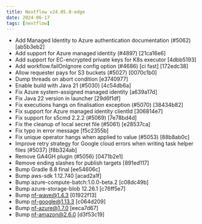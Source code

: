 ---
title: Nextflow v24.05.0-edge
date: 2024-06-17
tags: [nextflow]
---

- Add Managed Identity to Azure authentication documentation (#5062) [ab5b3eb2]
- Add support for Azure managed identity (#4897) [21ca16e6]
- Add support for EC-encrypted private keys for K8s executor [4dbb5193]
- Add workflow.failOnIgnore config option (#4686) [ci fast] [172edc38]
- Allow requester pays for S3 buckets (#5027) [0070c1b0]
- Dump threads on abort condition [e3740977]
- Enable build with Java 21 (#5030) [4c54db6a]
- Fix Azure system-assigned managed identity [a639a17d]
- Fix Java 22 version in launcher [29d6f1df]
- Fix executions hangs on finalisation exception (#5070) [38434b82]
- Fix support for Azure managed identity clientId [306814e7]
- Fix support for s5cmd 2.2.2 (#5069) [7e78bd4d]
- Fix the cleanup of local secret file (#5061) [e28537ca]
- Fix typo in error message [f5c2355b]
- Fix unique operator hangs when applied to value (#5053) [88b8ab0c]
- Improve retry strategy for Google cloud errors when writing task helper files (#5037) [f8b324ab]
- Remove GA4GH plugin (#5056) [0471b2e1]
- Remove ending slashes for publish targets [891ed117]
- Bump Gradle 8.8 final [ee54606c]
- Bump aws-sdk 1.12.740 [acad2a1f]
- Bump azure-compute-batch:1.0.0-beta.2 [c08dc49b]
- Bump azure-storage-blob 12.26.1 [c76ff5e7]
- Bump nf-wave@1.4.3 [01922f13]
- Bump nf-google@1.13.3 [c064d209]
- Bump nf-azure@1.7.0 [eeca7d67]
- Bump nf-amazon@2.6.0 [d3f53c19]
